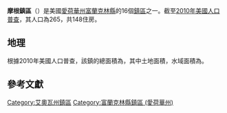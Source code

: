 {{Refimprove|time=2020-07-16T07:09:12+00:00}}
{{Infobox settlement
|official_name            = 摩根鎮區
|native_name              = Morgan Township
|settlement_type          = [[鎮區_(美國)|鎮區]]
|nickname                 = 
|motto                    =
|image_skyline            = 
|imagesize                = 
|image_caption            = 
|image_flag               = 
|image_seal               =
|image_map                = Map_highlighting_Morgan_Township,_Franklin County,_Iowa.svg
|mapsize                  = 250px
|map_caption              = 在富蘭克林縣中的位置
|image_map1               = 
|mapsize1                 = 
|map_caption1             =
|subdivision_type         = [[世界地理索引|国家]]
|subdivision_name         = {{USA}}
|subdivision_type1        = [[美国行政区划|州]]
|subdivision_name1        = {{flag|Iowa}}
|subdivision_type2        = [[愛荷華州县级行政区列表|縣]]
|subdivision_name2        = [[富蘭克林縣_(愛荷華州)|富蘭克林縣]]
|government_footnotes     = 
|leader_title             = 
|leader_name              = 
|leader_title1            = 
|leader_name1             = 
|established_title        = 
|established_date         =
|area_footnotes           = 
|area_magnitude           = 
|unit_pref                = Imperial
|area_total_sq_mi         = 36.18
|area_land_sq_mi          = 36.05
|area_water_sq_mi         = 0.12
|area_water_percent       = 0
|population_as_of         = [[2010年美國人口普查|2010]]
|population_footnotes     = 
|population_total         = 265
|population_density_sq_mi = 7
|elevation_footnotes      = 
|elevation_m              = 368
|elevation_ft             = 1207
|coordinates              = {{coord|42|41|17|N|93|26|23|W|region:US-IA|display=inline,title}}
|timezone                 = 
|utc_offset               = 
|timezone_DST             = 
|utc_offset_DST           = 
|postal_code_type         = [[美國郵區編號|郵區編號]]
|postal_code              = 50071, 50441, 50452
|area_code                = 
|blank_name               = [[地名信息系统|GNIS ID]]
|blank_info               = 0468406<ref>{{cite gnis|0468406|Morgan Township, Franklin County, Iowa|2014-02-21}}</ref>
|website                  = 
|footnotes                = 
}}
'''摩根鎮區'''（{{lang-en|Morgan Township}}）是美國[[愛荷華州|愛荷華州]][[富蘭克林縣_(愛荷華州)|富蘭克林縣]]的16個[[鎮區_(美國)|鎮區]]之一。截至[[2010年美國人口普查|2010年美國人口普查]]，其人口為265，共148住房。

== 地理 ==
根據2010年美國人口普查，該鎮的總面積為{{convert|36.18|sqmi}}，其中土地面積{{convert|36.05|sqmi}}，水域面積為{{convert|0.12|sqmi}}。

== 參考文獻 ==
{{reflist}}

{{富蘭克林縣 (愛荷華州)}}

{{DEFAULTSORT:Morgan Township}}
[[Category:艾奧瓦州鎮區|Category:艾奧瓦州鎮區]]
[[Category:富蘭克林縣鎮區_(愛荷華州)|Category:富蘭克林縣鎮區 (愛荷華州)]]